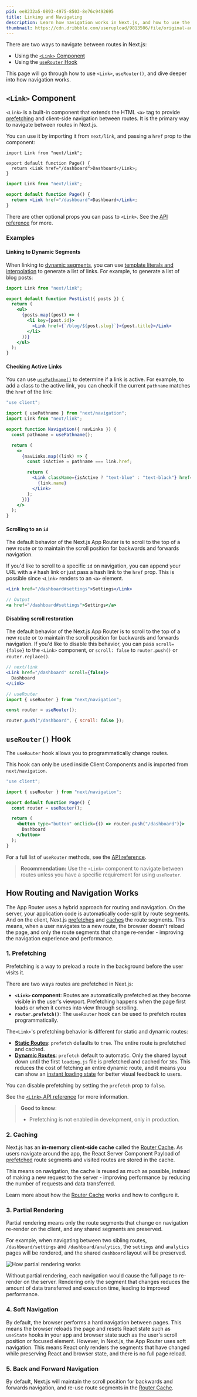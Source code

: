 ```yaml
---
pid: ee8232a5-0893-4975-8503-8e76c9492695
title: Linking and Navigating
description: Learn how navigation works in Next.js, and how to use the Link Component and `useRouter` hook.
thumbnail: https://cdn.dribbble.com/userupload/9813506/file/original-adfcf0f99e097b31cdfd0c6bf75220b8.png
---
```


There are two ways to navigate between routes in Next.js:

- Using the [`<Link>` Component](#link-component)
- Using the [`useRouter` Hook](#userouter-hook)

This page will go through how to use `<Link>`, `useRouter()`, and dive deeper into how navigation works.

## `<Link>` Component

`<Link>` is a built-in component that extends the HTML `<a>` tag to provide [prefetching](#1-prefetching) and client-side navigation between routes. It is the primary way to navigate between routes in Next.js.

You can use it by importing it from `next/link`, and passing a `href` prop to the component:

```tsx filename="app/page.tsx" switcher
import Link from "next/link";

export default function Page() {
  return <Link href="/dashboard">Dashboard</Link>;
}
```

```jsx filename="app/page.js" switcher
import Link from "next/link";

export default function Page() {
  return <Link href="/dashboard">Dashboard</Link>;
}
```

There are other optional props you can pass to `<Link>`. See the [API reference](/docs/app/api-reference/components/link) for more.

### Examples

#### Linking to Dynamic Segments

When linking to [dynamic segments](/docs/app/building-your-application/routing/dynamic-routes), you can use [template literals and interpolation](https://developer.mozilla.org/en-US/docs/Web/JavaScript/Reference/Template_literals) to generate a list of links. For example, to generate a list of blog posts:

```jsx filename="app/blog/PostList.js"
import Link from "next/link";

export default function PostList({ posts }) {
  return (
    <ul>
      {posts.map((post) => (
        <li key={post.id}>
          <Link href={`/blog/${post.slug}`}>{post.title}</Link>
        </li>
      ))}
    </ul>
  );
}
```

#### Checking Active Links

You can use [`usePathname()`](/docs/app/api-reference/functions/use-pathname) to determine if a link is active. For example, to add a class to the active link, you can check if the current `pathname` matches the `href` of the link:

```jsx filename="app/ui/Navigation.js"
"use client";

import { usePathname } from "next/navigation";
import Link from "next/link";

export function Navigation({ navLinks }) {
  const pathname = usePathname();

  return (
    <>
      {navLinks.map((link) => {
        const isActive = pathname === link.href;

        return (
          <Link className={isActive ? "text-blue" : "text-black"} href={link.href} key={link.name}>
            {link.name}
          </Link>
        );
      })}
    </>
  );
}
```

#### Scrolling to an `id`

The default behavior of the Next.js App Router is to scroll to the top of a new route or to maintain the scroll position for backwards and forwards navigation.

If you'd like to scroll to a specific `id` on navigation, you can append your URL with a `#` hash link or just pass a hash link to the `href` prop. This is possible since `<Link>` renders to an `<a>` element.

```jsx
<Link href="/dashboard#settings">Settings</Link>

// Output
<a href="/dashboard#settings">Settings</a>
```

#### Disabling scroll restoration

The default behavior of the Next.js App Router is to scroll to the top of a new route or to maintain the scroll position for backwards and forwards navigation. If you'd like to disable this behavior, you can pass `scroll={false}` to the `<Link>` component, or `scroll: false` to `router.push()` or `router.replace()`.

```jsx
// next/link
<Link href="/dashboard" scroll={false}>
  Dashboard
</Link>
```

```jsx
// useRouter
import { useRouter } from "next/navigation";

const router = useRouter();

router.push("/dashboard", { scroll: false });
```

## `useRouter()` Hook

The `useRouter` hook allows you to programmatically change routes.

This hook can only be used inside Client Components and is imported from `next/navigation`.

```jsx filename="app/page.js"
"use client";

import { useRouter } from "next/navigation";

export default function Page() {
  const router = useRouter();

  return (
    <button type="button" onClick={() => router.push("/dashboard")}>
      Dashboard
    </button>
  );
}
```

For a full list of `useRouter` methods, see the [API reference](/docs/app/api-reference/functions/use-router).

> **Recommendation:** Use the `<Link>` component to navigate between routes unless you have a specific requirement for using `useRouter`.

## How Routing and Navigation Works

The App Router uses a hybrid approach for routing and navigation. On the server, your application code is automatically code-split by route segments. And on the client, Next.js [prefetches](#1-prefetching) and [caches](#2-caching) the route segments. This means, when a user navigates to a new route, the browser doesn't reload the page, and only the route segments that change re-render - improving the navigation experience and performance.

### 1. Prefetching

Prefetching is a way to preload a route in the background before the user visits it.

There are two ways routes are prefetched in Next.js:

- **`<Link>` component**: Routes are automatically prefetched as they become visible in the user's viewport. Prefetching happens when the page first loads or when it comes into view through scrolling.
- **`router.prefetch()`**: The `useRouter` hook can be used to prefetch routes programmatically.

The`<Link>`'s prefetching behavior is different for static and dynamic routes:

- [**Static Routes**](/docs/app/building-your-application/rendering/server-components#static-rendering-default): `prefetch` defaults to `true`. The entire route is prefetched and cached.
- [**Dynamic Routes**](/docs/app/building-your-application/rendering/server-components#dynamic-rendering): `prefetch` default to automatic. Only the shared layout down until the first `loading.js` file is prefetched and cached for `30s`. This reduces the cost of fetching an entire dynamic route, and it means you can show an [instant loading state](/docs/app/building-your-application/routing/loading-ui-and-streaming#instant-loading-states) for better visual feedback to users.

You can disable prefetching by setting the `prefetch` prop to `false`.

See the [`<Link>` API reference](/docs/app/api-reference/components/link) for more information.

> **Good to know**:
>
> - Prefetching is not enabled in development, only in production.

### 2. Caching

Next.js has an **in-memory client-side cache** called the [Router Cache](/docs/app/building-your-application/data-fetching/fetching-caching-and-revalidating#caching-data#router-cache). As users navigate around the app, the React Server Component Payload of [prefetched](#1-prefetching) route segments and visited routes are stored in the cache.

This means on navigation, the cache is reused as much as possible, instead of making a new request to the server - improving performance by reducing the number of requests and data transferred.

Learn more about how the [Router Cache](/docs/app/building-your-application/data-fetching/fetching-caching-and-revalidating#caching-data) works and how to configure it.

### 3. Partial Rendering

Partial rendering means only the route segments that change on navigation re-render on the client, and any shared segments are preserved.

For example, when navigating between two sibling routes, `/dashboard/settings` and `/dashboard/analytics`, the `settings` and `analytics` pages will be rendered, and the shared `dashboard` layout will be preserved.

![How partial rendering works](https://nextjs.org/docs/light/partial-rendering.png)

Without partial rendering, each navigation would cause the full page to re-render on the server. Rendering only the segment that changes reduces the amount of data transferred and execution time, leading to improved performance.

### 4. Soft Navigation

By default, the browser performs a hard navigation between pages. This means the browser reloads the page and resets React state such as `useState` hooks in your app and browser state such as the user's scroll position or focused element. However, in Next.js, the App Router uses soft navigation. This means React only renders the segments that have changed while preserving React and browser state, and there is no full page reload.

### 5. Back and Forward Navigation

By default, Next.js will maintain the scroll position for backwards and forwards navigation, and re-use route segments in the [Router Cache](/docs/app/building-your-application/data-fetching/fetching-caching-and-revalidating#caching-data).
